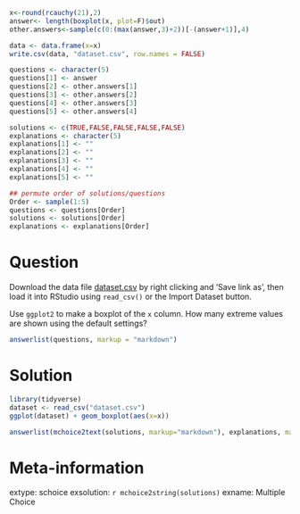 ```r
x<-round(rcauchy(21),2)
answer<- length(boxplot(x, plot=F)$out)
other.answers<-sample(c(0:(max(answer,3)+2))[-(answer+1)],4)

data <- data.frame(x=x)
write.csv(data, "dataset.csv", row.names = FALSE)

questions <- character(5)
questions[1] <- answer
questions[2] <- other.answers[1]
questions[3] <- other.answers[2]
questions[4] <- other.answers[3]
questions[5] <- other.answers[4]

solutions <- c(TRUE,FALSE,FALSE,FALSE,FALSE)
explanations <- character(5)
explanations[1] <- ""
explanations[2] <- ""
explanations[3] <- ""
explanations[4] <- ""
explanations[5] <- ""

## permute order of solutions/questions
Order <- sample(1:5)
questions <- questions[Order]
solutions <- solutions[Order]
explanations <- explanations[Order]  
```

Question
========

Download the data file [dataset.csv](dataset.csv) by right clicking and 'Save link as', then load it into RStudio using `read_csv()` or the Import Dataset button.

Use `ggplot2` to make a boxplot of the `x` column. How many extreme values are shown using the default settings?

```r
answerlist(questions, markup = "markdown")
```

Solution
========

```r
library(tidyverse)
dataset <- read_csv("dataset.csv")
ggplot(dataset) + geom_boxplot(aes(x=x))
```

```r
answerlist(mchoice2text(solutions, markup="markdown"), explanations, markup = "markdown")
```

Meta-information
================

extype: schoice
exsolution: `r mchoice2string(solutions)`
exname: Multiple Choice
